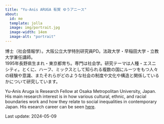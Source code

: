 ```yaml
---
title: "Yu-Anis ARUGA 有賀 ゆうアニース"
about:
  id: me
  template: jolla
  image: img/portrait.jpg
  image-width: 14em
  image-alt: "portrait"
---
```

博士（社会情報学）。大阪公立大学特別研究員PD。法政大学・早稲田大学・立教大学兼任講師。  
1995年長野県生まれ・東京都育ち。専門は社会学。研究テーマは人種・エスニシティ。とくに、ハーフ、ミックスとして知られる複数の国にルーツをもつ人々の経験や意識、またそれらがどのような社会の制度や文化や構造と関係しているかについて研究しています。  

Yu-Anis Aruga is Research Fellow at Osaka Metropolitan University, Japan. His main research interest is in how various cultural, ethnic, and racial boundaries work and how they relate to social inequalities in contemporary Japan. His esearch career can be seen [here](https://researchmap.jp/ya-ruga).

Last update: 2024-05-09